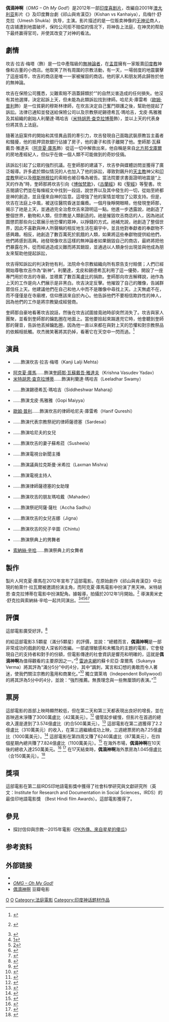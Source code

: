 {{Infobox film
| name           = 偶滴神啊<br />OMG – Oh My God!
| image          = 
| caption        = 
| director       = {{link-en|奧米史·舒克拉|Umesh Shukla}}
| producer       = {{link-en|帕萊什·拉瓦爾|Paresh Rawal}}
| writer         = 巴維什·曼達利亞<br>（Bhavesh Mandalia）<br/>烏梅什·舒克拉（Umesh Shukla）
| based on       = ''"Kanji Virrudh Kanji"''<ref>{{cite news|url=http://articles.timesofindia.indiatimes.com/2012-10-06/news-interviews/34292959_1_twinkle-khanna-actor-akshay-kumar-paresh|title=Akshay waiting for Twinkle to see 'Oh My God'|newspaper=[[印度時報|印度時報]]|accessdate=9 October 2012|date=6 October 2012|archiveurl=https://archive.is/20130104013945/http://articles.timesofindia.indiatimes.com/2012-10-06/news-interviews/34292959_1_twinkle-khanna-actor-akshay-kumar-paresh|archivedate=2013-01-04|deadurl=yes}}</ref>
| starring       = {{link-en|帕萊什·拉瓦爾|Paresh Rawal}}<br>[[阿克夏·庫馬|阿克夏·庫馬]]<br>[[米特胡恩·查克拉博蒂|米特胡恩·查克拉博蒂]]
| music          = {{link-en|希梅什·雷希漢米亞|Himesh Reshammiya}}
| cinematography = Sethu Sriram
| editing        =
| studio         = Grazing Goat Pictures
| distributor    = Viacom 18 Motion Pictures
| released       = 2012年9月28日
| runtime        = 130 分钟<ref name=Runtime>{{cite web|title=OMG - OH MY GOD! (PG) - British Board of Film Classification|url=http://www.bbfc.co.uk/releases/omg-oh-my-god-2012-0|accessdate=24 October 2012|date=19 September 2012|archive-date=2013-01-01|archive-url=https://web.archive.org/web/20130101092928/http://www.bbfc.co.uk/releases/omg-oh-my-god-2012-0|dead-url=no}}</ref>
| country        = 印度
| language       = 印地语
| budget   = {{INRConvert|15|c}}
| gross  = {{INRConvert|95|c}}
}}
'''偶滴神啊'''（''OMG – Oh My God!''）是2012年一部[[印度|印度]][[喜剧片|喜剧片]]，改編自2001年[[澳大利亚|澳大利亚]]影片《{{link-en|唯有告苍天|The Man Who Sued God}}》及印度舞台劇《祁山與肯漢亞》（Kishan vs Kanhaiya），烏梅什·舒克拉（Umesh Shukla）执导，{{link-en|帕萊什·拉瓦爾|Paresh Rawal}}主演。影片描述的是一位贩卖神像的[[无神论|无神论]]商人，在店铺遭到地震破坏，保险公司拒不赔偿的情况下，将神告上法庭，在神灵的帮助下最终赢得官司，并使其改变了对神的看法。

== 劇情 ==
坎吉·拉吉·梅塔（{{link-en|帕萊什·拉瓦爾|Paresh Rawal}}飾）是一位中產階級的[[無神論者|無神論者]]，在[[孟買|孟買]]擁有一家販賣[[印度教|印度教]]神像和古董的小商店。他取笑了所有周圍的宗教活動，有一天，一場弱度的地震襲擊了這座城市，坎吉的商店是唯一一家被摧毀的商店。他的家人和朋友將此歸咎於他的無神論。

坎吉在保險公司獲悉，災難索賠不涵蓋歸類於“{{link-en|上天的作為|Act of God}}”的自然災害造成的任何損失。他沒有其他選擇，決定起訴上天，但未能為此類訴訟找到律師。哈尼夫·庫雷希（[[歐姆·普利|歐姆·普利]]飾）是一位貧窮的穆斯林律師，在坎吉決定自己奮鬥辯護之後，幫助他提起了訴訟。法律已通知並發送給保險公司以及宗教祭祀錫德希瓦·瑪哈吉，戈皮·馬雅雅及其組織的創始人​​利蘭達·瑪哈吉（[[米特胡恩·查克拉博蒂|米特胡恩·查克拉博蒂]]飾），並以上天的代表身份將其告上法庭。

隨著法庭案件的開始和其怪異品質的牽引力，坎吉發現自己面臨武裝原教旨主義者和騷擾，他的抵押貸款銀行佔據了房子，他的妻子和孩子離開了他。奎師那·瓦蘇戴吾·雅達夫（[[阿克夏·庫馬|阿克夏·庫馬]]飾）從這一切中解救出來，他自稱是來自[[北方邦|北方邦]][[戈庫爾|戈庫爾]]的房地產經紀人，但似乎在做一個人類不可能做到的奇妙伎倆。

該訴訟引起了公眾的強烈抗議。在奎師那的建議下，坎吉參與媒體訪問並獲得了廣泛報導。許多處於類似情況的人也加入了他的訴訟，導致對飆升的[[天主教|天主教]]神父和[[印度教|印度教]]祭祀以及[[穆斯林|穆斯林]][[穆拉|穆拉]]的索賠也被召喚為被告。當法院要求書面證明地震是“上天的作為”時，奎師那將坎吉引向《[[博伽梵歌|博伽梵歌]]》，《[[古蘭經|古蘭經]]》和《[[聖經|聖經]]》等聖書。坎吉閱讀它們並在每條經文中找到一段話，說世界以及其中發生的一切，從始至終都是神的創造，並且僅來自神的旨意。這增強了他的案情並增加了公眾支持。但是，坎吉在法庭上中風，被送往醫院昏迷並癱瘓。一個月後睜開眼睛，他發現奎師那，揭示了祂是上天，並通過完全治愈坎吉來證明這一點。他進一步透露說，祂創造了整個世界，動物和人類，但宗教是人類創造的。祂是摧毀坎吉商店的人，因為祂試圖懲罰那些向公眾展示他恐懼的眾神，以掙錢的方式。祂補充說，祂創造了整個世界，因此不喜歡與神人所聲稱的相反地生活在廟宇中，並且他對奉獻者的奉獻物不感興趣。相反，祂創造了數百萬死於飢餓的人類，如果將這些奉獻物提供給他們，他們將感到高興。祂發現像坎吉這樣的無神論者如果銷毀自己的商店，最終將把他們暴露在外，從而經過造成災難而將其銷毀，並通過以人類身份出現並與他成為朋友來幫助他提起訴訟，

坎吉得知訴訟的判決對他有利，法院命令宗教組織向所有原告支付賠償；人們已經開始尊敬坎吉作為“新神”。​​利蘭達，戈皮和錫德希瓦利用了這一優勢，開設了一座專門用於坎吉的寺廟，並積累了數百萬盧比的捐款。奎師那向坎吉解釋說，祂作為上天的工作是向人們展示是非黑白。坎吉決定反擊。他摧毀了自己的雕像，告誡群眾信任上天。他建議他們在自己和他人中而不是雕像中尋找上天。上天無處不在，而不僅僅是在寺廟裡，信仰應該來自於內心。他告訴他們不要相信欺詐性的神人，因為他們的工作是將宗教變成經營商。

奎師那自豪地看著坎吉說話，然後在坎吉試圖接竟祂時卻突然消失了。坎吉與家人團聚，並看到奎師那的鑰匙圈在地面上。當他要撿起來踹進兜它時，他會聽到奎師那的聲音，告訴他丟掉鑰匙圈，因為他一直以來都在與對上天的恐懼和對宗教祭品的依賴相抵觸。坎杰微笑著將其扔掉，看著它在天空中一閃而過。<ref name=cast>{{cite web|url=http://www.bollywoodhungama.com/moviemicro/cast/id/549384|title=OMG Oh My God! Cast & Crew|publisher=Bollywood Hungama|access-date=10 October 2012|author=Taran Adarsh|archive-url=https://web.archive.org/web/20121010052818/http://www.bollywoodhungama.com/moviemicro/cast/id/549384|archive-date=2012-10-10|dead-url=no}}</ref>

== 演員 ==
{{div col begin|10m}}
*{{link-en|帕萊什·拉瓦爾|Paresh Rawal}}……飾演坎吉·拉吉·梅塔（Kanji Lalji Mehta）
*[[阿克夏·庫馬|阿克夏·庫馬]]……飾演[[黑天|奎師那·瓦蘇戴吾·雅達夫]]（Krishna Vasudev Yadav）
*[[米特胡恩·查克拉博蒂|米特胡恩·查克拉博蒂]]……飾演利蘭達·瑪哈吉（Leeladhar Swamy）
*{{link-en|高文・南德奧|Govind Namdeo}}……飾演錫德希瓦·瑪哈吉（Siddheshwar Maharaj）
*{{link-en|波南·扎瓦爾|Poonam Jhawer}}……飾演戈皮·馬雅雅（Gopi Maiyya）
*[[歐姆·普利|歐姆·普利]]……飾演坎吉的律師哈尼夫·庫雷希（Hanif Qureshi）
*{{link-en|馬赫什·馬卡|Mahesh Manjrekar}}……飾演代表宗教祭祀的律師薩德塞（Sardesai）
*{{link-en|普嘉·古普塔|Puja Gupta}}……飾演哈尼夫的女兒
*{{link-en|露賓娜·薩利姆|Lubna Salim}}……飾演坎吉的妻子蘇希菈（Susheela）
*{{link-en|尼迪·蘇拜亞|Nidhi Subbaiah}}……飾演電視台新聞主播
*{{link-en|穆拉利·夏馬|Murli Sharma}}……飾演議員拉克斯曼·米希拉（Laxman Mishra）
*{{link-en|蒂絲卡·恰普拉|Tisca Chopra}}……飾演電視主持人
*{{link-en|伊希塔·維亞斯|Ishita Vyas}}……飾演律師薩德塞的女助理
*{{link-en|尼克希爾·拉特納帕爾基|Nikhil Ratnaparkhi}}……飾演坎吉的朋友瑪哈戴（Mahadev）
*{{link-en|阿倫・巴利|Arun Bali}}……飾演祭祀阿薩·薩杜（Accha Sadhu）
*{{link-en|阿波瓦·阿羅拉|Apoorva Arora}}……飾演坎吉的女兒吉娜（Jigna）
*{{link-en|阿扎恩·魯斯塔姆·沙|Azaan Rustam Shah}}……飾演坎吉的兒子辛圖（Chintu）
*{{link-en|帕布·德瓦|Prabhu Deva}}……飾演祭典上的男舞者
*[[索納絲·辛哈|索納絲·辛哈]]……飾演祭典上的女舞者
{{div col end}}

== 製作 ==
製片人阿克夏·庫馬在2012年宣布了這部電影。在原始劇作《祁山與肯漢亞》中出現的帕萊什·拉瓦爾被邀請扮演主角，而阿克夏·庫馬電影中扮演了黑天神。米特胡恩·查克拉博蒂在電影中扮演配角。據報導，拍攝於2012年1月開始。<ref name=appearance>{{cite news|title=Special appearance in 'OMG'|url=http://articles.timesofindia.indiatimes.com/2012-07-29/news-interviews/32923154_1_prabhu|access-date=7 October 2012|newspaper=[[印度時報|印度時報]]|date=29 Jul 2012}} {{Dead link|date=October 2014}}</ref> 導演奧米史·舒克拉與索納絲·辛哈一起共同演出。<ref>{{cite web|url=http://ibnlive.in.com/news/salman-khan-vs-srk-in-akshay-kumars-oh-my-god/236322-8-66.html|publisher={{link-en|IBN Live}}|title=Akshay and Paresh together again?|date=2 January 2012|access-date=21 March 2012|archive-url=https://web.archive.org/web/20120307204836/http://ibnlive.in.com/news/salman-khan-vs-srk-in-akshay-kumars-oh-my-god/236322-8-66.html|archive-date=2012-03-07|dead-url=yes}}</ref><ref>[https://www.glamsham.comb/en/go-govinda-go-sonakshi-as-first-female-to-break-dahi-handi]</ref><ref>[https://bollyspice.com/sonakshi-sinha-only-a-special-appearance-in-omg-oh-my-god]</ref><ref>{{Cite web |url=https://www.bollywoodlife.com/news-gossip/omg-oh-my-god-song-go-go-govinda-holds-a-contest-between-burning-coal-and-water-fountain-139502/ |title=存档副本 |access-date=2021-05-13 |archive-date=2021-05-13 |archive-url=https://web.archive.org/web/20210513154814/https://www.bollywoodlife.com/news-gossip/omg-oh-my-god-song-go-go-govinda-holds-a-contest-between-burning-coal-and-water-fountain-139502/ |dead-url=no }}</ref><ref>{{Cite web |url=https://www.emirates247.com/entertainment/celebrity-gossip/sonakshi-prabhu-deva-injured-during-omg-shoot-2012-07-12-1.467001 |title=存档副本 |access-date=2021-05-13 |archive-date=2021-05-13 |archive-url=https://web.archive.org/web/20210513154813/https://www.emirates247.com/entertainment/celebrity-gossip/sonakshi-prabhu-deva-injured-during-omg-shoot-2012-07-12-1.467001 |dead-url=no }}</ref>

== 評價 ==
這部電影廣受好評。<ref>{{cite web|title=Oh My God Reviews|url=http://www.indicine.com/bollywood/oh-my-god/reviews/|archive-url=https://web.archive.org/web/20131102161650/http://www.indicine.com/bollywood/oh-my-god/reviews/|archive-date=2013-11-02|publisher=Indicine|access-date=1 October 2012|dead-url=yes}}</ref>

{{link-en|Bollywood Hungama}}的{{link-en|塔蘭·阿達什|Taran Adarsh}}給這部電影3.5顆星（滿分5顆星）的評價，並說：“總體而言，'''偶滴神啊'''是一部非常成功的戲劇的發人深省的改編。一部處理敏感和未觸及的主題的電影，它會發現自己的支持者和對手的份額，但電影傳達的社會資訊是響亮和明確的，這就是'''偶滴神啊'''為值得觀看的主要原因之一。”<ref>{{cite web|last=Adarsh|first=Taran|title=Taran Adarsh review|url=http://www.bollywoodhungama.com/moviemicro/criticreview/id/549384|publisher={{link-en|Bollywood Hungama|Bollywood Hungama}}|date=27 September 2012|access-date=27 September 2012|archive-url=https://web.archive.org/web/20131103104957/http://www.bollywoodhungama.com/moviemicro/criticreview/id/549384|archive-date=2013-11-03|dead-url=no}}</ref> [[雷迪夫網|雷迪夫網]]的蘇卡尼亞·韋爾馬（Sukanya Verma）將其評為“滿分5分”中的4分，其中“諷刺，寓言和幻想的勇敢而令人著迷，使我們關注宗教的濫用和商業化。”<ref>{{cite web|last=Verma|first=Sukanya|title=Review: OMG – Oh My God is brave and absorbing|url=http://www.rediff.com/movies/review/review-oh-my-god-is-a-brave-absorbing-take-on-religion/20120928.htm|work=[[雷迪夫網|雷迪夫網]]|date=28 September 2012|access-date=28 September 2012|archive-date=2012-09-30|archive-url=https://web.archive.org/web/20120930040448/http://www.rediff.com/movies/review/review-oh-my-god-is-a-brave-absorbing-take-on-religion/20120928.htm|dead-url=no}}</ref> 獨立寶萊塢（Independent Bollywood）的{{link-en|費薩爾·賽義夫|Faisal Saif}}將其評為5分中的4分，並說：“強烈推薦。無畏理念與一些無厘頭的表演。”<ref>{{cite news|last=Saif|first=Faisal|access-date=29 September 2012|title=OMG: Oh My God|url=http://timesofindia.indiatimes.com/entertainment/hindi/movie-review/OMG-Oh-My-God/movie-review/16545873.cms|newspaper=The Times of India|archive-date=2013-11-01|archive-url=https://web.archive.org/web/20131101050223/http://timesofindia.indiatimes.com/entertainment/hindi/movie-review/OMG-Oh-My-God/movie-review/16545873.cms|dead-url=no}}</ref>

== 票房 ==
這部電影的首部上映時顯然較低，但在第二天和第三天都表現出良好的增長，並在首映週末淨賺了3000萬盧比（42萬美元）。<ref>{{cite web|title=OMG! Oh My God Picks Up Over Weekend|url=http://www.boxofficeindia.com/boxnewsdetail.php?page=shownews&articleid=4939&nCat=|archive-url=https://web.archive.org/web/20121003231801/http://www.boxofficeindia.com/boxnewsdetail.php?page=shownews&articleid=4939&nCat=|archive-date=2012-10-03|date=1 October 2012|publisher=Box Office India|access-date=1 October 2012|dead-url=no}}</ref> 儘管起步緩慢，但影片在首週的總收入還是達到了3.574億盧比（約合500萬美元）。<ref name="first week">{{cite web|url=http://boxofficeindia.com/boxnewsdetail.php?page=shownews&articleid=4960&nCat=|archive-url=https://web.archive.org/web/20121011063543/http://www.boxofficeindia.com/boxnewsdetail.php?page=shownews&articleid=4960&nCat=|archive-date=2012-10-11|title=OMG! Oh My God Week One Territorial Breakdown|publisher=Box Office India|date=1 October 2011|access-date=6 October 2012|dead-url=yes}}</ref> 這部電影在第二週獲得了2.2億盧比（310萬美元）的收入，在第三週繼續成功上映，三週總票房約為7.25億盧比（1000萬美元）。<ref name="second week">{{cite web |title=Aiyaa Bhoot Returns Dull Oh! My God Excellent Second Week |date=13 October 2011 |url=http://boxofficeindia.com/boxdetail.php?page=shownews&articleid=4973&nCat= |archive-url=https://web.archive.org/web/20121016023757/http://www.boxofficeindia.com/boxdetail.php?page=shownews&articleid=4973&nCat= |archive-date=2012-10-16 |publisher=Box Office India |access-date=2021-05-13 |dead-url=no }}</ref> 這部電影在第四周又賺了6240萬盧比（87萬美元），在四個星期內總共賺了7.824億盧比（1100萬美元）。<ref name="three weeks">{{cite web|title=Student Of The Year Opens Well Oh! My God Excellent Third Week|url=http://boxofficeindia.com/boxdetail.php?page=shownews&articleid=4997&nCat=|archive-url=https://web.archive.org/web/20121022184638/http://www.boxofficeindia.com/boxdetail.php?page=shownews&articleid=4997&nCat=|archive-date=2012-10-22|publisher=Box Office India|date=20 October 2012|access-date=20 October 2012|dead-url=yes}}</ref> 在海外市場，'''偶滴神啊'''在10天後的總收入達250萬美元。<ref>{{Cite news|url=http://upcomingmoviesdate.com/omg-oh-god-week-four-box-office-collection/|title=OMG! Oh My God Week Four Box Office Collection - Upcoming Movies Release Date|last=Yadav|first=Amit|date=2012-10-25|work=UMD|access-date=2017-05-28|language=en-US|archive-date=2017-10-17|archive-url=https://web.archive.org/web/20171017093843/http://upcomingmoviesdate.com/omg-oh-god-week-four-box-office-collection/|dead-url=no}}</ref> <ref>{{cite web|url=http://www.boxofficeindia.com/overdetail.php?page=shownews&articleid=4968&nCat=|archive-url=https://web.archive.org/web/20121012235325/http://www.boxofficeindia.com/overdetail.php?page=shownews&articleid=4968&nCat=|archive-date=2012-10-12|title=English Vinglish Is Excellent Overseas|publisher={{link-en|Box Office India}}|date=10 October 2012|access-date=10 October 2012|dead-url=no}}</ref> 在17天結束時，'''偶滴神啊'''海外票房為1.045億盧比（合150萬美元）。<ref>{{cite web |title=Aiyaa Bhoot Returns Dull English Vinglish Is HIT Overseas |url=http://www.boxofficeindia.com/overdetail.php?page=shownews&articleid=4989&nCat= |archive-url=https://archive.today/20121209032123/http://www.boxofficeindia.com/overdetail.php?page=shownews&articleid=4989&nCat= |archive-date=2012-12-09 |publisher=Box Office India |access-date=2021-05-13 |dead-url=no }}</ref>

== 獎項 ==
這部電影在第二屆IRDS印地語電影獎中獲得了社會科學研究與文獻研究所（英文：Institute for Research and Documentation in Social Sciences，IRDS）的最佳印地語電影獎 （Best Hindi film Awards）。這部電影獲得了{{link-en|第60屆印度國家電影獎|60th National Film Awards}}{{link-en|最佳改編劇本獎|Academy Award for Best Adapted Screenplay}}。

==參見==
* 探討信仰與宗教--2015年電影《[[PK外傳|PK外傳、來自星星的傻瓜]]》

==参考资料==
{{reflist}}

==外部链接==
* {{IMDb title|2283748|OMG – Oh My God!}}
* [http://www.bollywoodhungama.com/moviemicro/cast/id/549384 ''OMG – Oh My God!'']{{Wayback|url=http://www.bollywoodhungama.com/moviemicro/cast/id/549384 |date=20121010052818 }} {{link-en|Bollywood Hungama|Bollywood Hungama}}
* [http://movie.douban.com/subject/19945757/ 偶滴神啊]{{Wayback|url=http://movie.douban.com/subject/19945757/ |date=20200807012013 }} 豆瓣电影

[[Category:2012年印度電影作品|O]]
[[Category:孟买背景电影|O]]
[[Category:法庭電影|Category:法庭電影]]
[[Category:印度神话题材作品|Category:印度神话题材作品]]